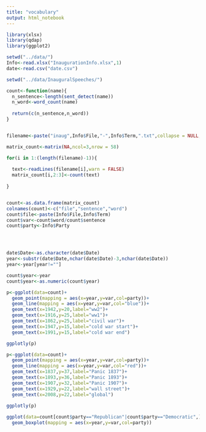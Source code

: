 ```yaml
---
title: "vocabulary"
output: html_notebook
---
```



```r
library(xlsx)
library(qdap)
library(ggplot2)

setwd("../data/")
Info<-read.xlsx("InaugurationInfo.xlsx",1)
date<-read.csv("date.csv")
```


```r
setwd("../data/InauguralSpeeches/")

count<-function(name){
  n_sentence<-length(sent_detect(name))
  n_word<-word_count(name)
  
  return(c(n_sentence,n_word))
}


filename<-paste("inaug",Info$File,"-",Info$Term,".txt",collapse = NULL,sep="")

matrix_count<-matrix(NA,ncol=3,nrow = 58)

for(i in 1:(length(filename)-1)){
  
  text<-readLines(filename[i],warn = FALSE)
  matrix_count[i,2:3]<-count(text)
  
}


count<-as.data.frame(matrix_count)
colnames(count)<-c("file","sentence","word")
count$file<-paste(Info$File,Info$Term)
count$var<-count$word/count$sentence
count$party<-Info$Party




date$Date<-as.character(date$Date)
year<-substr(date$Date,nchar(date$Date)-3,nchar(date$Date))
year<-year[year!=""]

count$year<-year
count$year<-as.numeric(count$year)
```


```r
p<-ggplot(data=count)+
  geom_point(mapping = aes(x=year,y=var,col=party))+
  geom_line(mapping = aes(x=year,y=var,col="blue"))+
  geom_text(x=1942,y=20,label="ww2")+
  geom_text(x=1916,y=25,label="ww1")+
  geom_text(x=1862,y=25,label="civil war")+
  geom_text(x=1947,y=15,label="cold war start")+
  geom_text(x=1991,y=15,label="cold war end")

ggplotly(p)
```





```r
p<-ggplot(data=count)+
  geom_point(mapping = aes(x=year,y=var,col=party))+
  geom_line(mapping = aes(x=year,y=var,col="red"))+
  geom_text(x=1837,y=37,label="Panic 1837")+
  geom_text(x=1893,y=36,label="Panic 1893")+
  geom_text(x=1907,y=32,label="Panic 1907")+
  geom_text(x=1929,y=22,label="wall street")+
  geom_text(x=2008,y=22,label="global")
  
ggplotly(p)
```


```r

ggplot(data=count[count$party=="Republican"|count$party=="Democratic",])+
  geom_boxplot(mapping = aes(x=year,y=var,col=party))
```